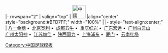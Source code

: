<noinclude>{{fb start}}</noinclude>
{{fb inner start}}
|- rowspan="2"
| valign="top" | [[File:Flag of the People's Republic of China.svg|42px|中國]] 
|align="center" style="background:#BFD7FF;" width="100%" | {{Tnavbar-header|'''[[1999年中國足球甲B聯賽|1999年]][[中國足球甲B聯賽]]'''|甲B1999}}
{{fb inner end}}
{{fb inner start}} 
|- style="text-align:center;"
|
[[八一足球俱樂部|八一金穗]]&nbsp;•&nbsp;
[[北京宽利足球俱樂部|北京宽利]]&nbsp;•&nbsp;
[[成都谢菲联足球俱樂部|成都五牛]]&nbsp;•&nbsp;
[[重庆红岩足球俱樂部|重庆红岩]]&nbsp;•&nbsp;
[[广东宏远足球俱樂部|广东宏远]]&nbsp;•&nbsp;
[[广州白云山足球俱樂部|广州白云山]]
<br>
[[广州医药足球俱乐部|广州太阳神]]&nbsp;•&nbsp;
[[江苏舜天足球俱樂部|江苏加佳]]&nbsp;•&nbsp;
[[陕西国力足球俱樂部|陕西国力]]&nbsp;•&nbsp;
[[陕西宝荣浐灞足球俱乐部|上海浦东]]&nbsp;•&nbsp;
[[厦门蓝狮足球俱樂部|厦门]]&nbsp;•&nbsp;
[[云南红塔足球俱樂部|云南红塔]]
{{fb inner end}}<noinclude>
{{fb end}}
{{using fb}}
</noinclude>
<noinclude>[[Category:中国足球模板]]</noinclude>